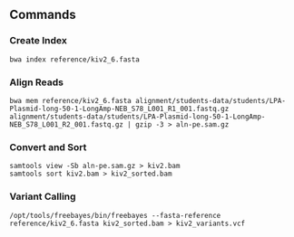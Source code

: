## Commands

### Create Index
    bwa index reference/kiv2_6.fasta 
    
### Align Reads
    bwa mem reference/kiv2_6.fasta alignment/students-data/students/LPA-Plasmid-long-50-1-LongAmp-NEB_S78_L001_R1_001.fastq.gz alignment/students-data/students/LPA-Plasmid-long-50-1-LongAmp-NEB_S78_L001_R2_001.fastq.gz | gzip -3 > aln-pe.sam.gz

### Convert and Sort
    samtools view -Sb aln-pe.sam.gz > kiv2.bam
    samtools sort kiv2.bam > kiv2_sorted.bam
    
### Variant Calling    
    /opt/tools/freebayes/bin/freebayes --fasta-reference reference/kiv2_6.fasta kiv2_sorted.bam > kiv2_variants.vcf
    
